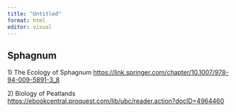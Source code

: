 ```yaml
---
title: "Untitled"
format: html
editor: visual
---
```


## Sphagnum

1\) The Ecology of Sphagnum <https://link.springer.com/chapter/10.1007/978-94-009-5891-3_8>

2\) Biology of Peatlands <https://ebookcentral.proquest.com/lib/ubc/reader.action?docID=4964460>
